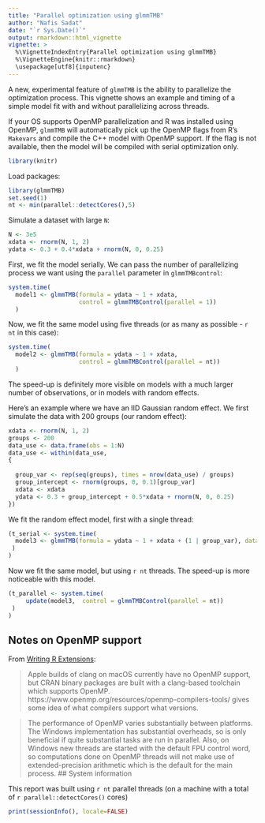 ```yaml
---
title: "Parallel optimization using glmmTMB"
author: "Nafis Sadat"
date: "`r Sys.Date()`"
output: rmarkdown::html_vignette
vignette: >
  %\VignetteIndexEntry{Parallel optimization using glmmTMB}
  %\VignetteEngine{knitr::rmarkdown}
  \usepackage[utf8]{inputenc}
---
```


A new, experimental feature of `glmmTMB` is the ability to parallelize the optimization process. This vignette shows an example and timing of a simple model fit with and without parallelizing across threads.

If your OS supports OpenMP parallelization and R was installed using OpenMP, `glmmTMB` will automatically pick up the OpenMP flags from R's `Makevars` and compile the C++ model with OpenMP support. If the flag is not available, then the model will be compiled with serial optimization only.

```r
library(knitr)
```

Load packages:

```r
library(glmmTMB)
set.seed(1)
nt <- min(parallel::detectCores(),5)
```

Simulate a dataset with large `N`:
```r
N <- 3e5
xdata <- rnorm(N, 1, 2)
ydata <- 0.3 + 0.4*xdata + rnorm(N, 0, 0.25)
```

First, we fit the model serially. We can pass the number of parallelizing process we want using the `parallel` parameter in `glmmTMBcontrol`:
```r
system.time(
  model1 <- glmmTMB(formula = ydata ~ 1 + xdata,
                    control = glmmTMBControl(parallel = 1))
  )
```

Now, we fit the same model using five threads (or as many as possible - `r nt` in this case):

```r
system.time(
  model2 <- glmmTMB(formula = ydata ~ 1 + xdata,
                    control = glmmTMBControl(parallel = nt))
  )
```

The speed-up is definitely more visible on models with a much larger number of observations, or in models with random effects.

Here's an example where we have an IID Gaussian random effect. We first simulate the data with 200 groups (our random effect):
```r
xdata <- rnorm(N, 1, 2)
groups <- 200
data_use <- data.frame(obs = 1:N)
data_use <- within(data_use,
{
  
  group_var <- rep(seq(groups), times = nrow(data_use) / groups)
  group_intercept <- rnorm(groups, 0, 0.1)[group_var]
  xdata <- xdata
  ydata <- 0.3 + group_intercept + 0.5*xdata + rnorm(N, 0, 0.25)
})
```

We fit the random effect model, first with a single thread:
```r
(t_serial <- system.time(
  model3 <- glmmTMB(formula = ydata ~ 1 + xdata + (1 | group_var), data = data_use, control = glmmTMBControl(parallel = 1))
 )
)
```

Now we fit the same model, but using `r nt` threads. The speed-up is more noticeable with this model.

```r
(t_parallel <- system.time(
     update(model3,  control = glmmTMBControl(parallel = nt))
 )
)
```

## Notes on OpenMP support 

From [Writing R Extensions](https://cran.r-project.org/doc/manuals/r-devel/R-exts.html#OpenMP-support):

> Apple builds of clang on macOS currently have no OpenMP support, but CRAN binary packages are built with a clang-based toolchain which supports OpenMP. https://www.openmp.org/resources/openmp-compilers-tools/ gives some idea of what compilers support what versions.

> The performance of OpenMP varies substantially between platforms. The Windows implementation has substantial overheads, so is only beneficial if quite substantial tasks are run in parallel. Also, on Windows new threads are started with the default FPU control word, so computations done on OpenMP threads will not make use of extended-precision arithmetic which is the default for the main process. 
## System information

This report was built using `r nt` parallel threads (on a machine with a total of `r parallel::detectCores()` cores)

```r
print(sessionInfo(), locale=FALSE)
```
